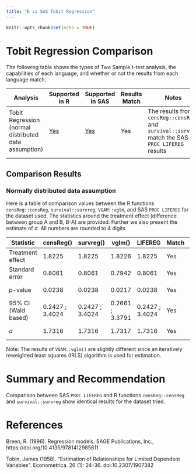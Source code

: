 ```yaml
---
title: "R vs SAS Tobit Regression"
---
```


```r
knitr::opts_chunk$set(echo = TRUE)
```

# Tobit Regression Comparison

The following table shows the types of Two Sample t-test analysis, the capabilities of each language, and whether or not the results from each language match.

| Analysis | Supported in R | Supported in SAS | Results Match | Notes |
|----------|----------------|------------------|---------------|-------|
| Tobit Regression (normal distributed data assumption) | [Yes](../R/tobit%20regression.html) | [Yes](../SAS/tobit%20regression%20SAS.html) | Yes | The results from `censReg::censReg` and `survival::survreg` match the SAS `PROC LIFEREG` results
                                        |

## Comparison Results

### Normally distributed data assumption

Here is a table of comparison values between the R functions `censReg::censReg`, `survival::survreg`, `VGAM::vglm`, and SAS `PROC LIFEREG` for the dataset used.
The statistics around the treatment effect (difference between group A and B, B-A) are provided. Further we also present the estimate of $\sigma$. All numbers are rounded to 4 digits

| Statistic          | censReg()  | survreg() | vglm() | LIFEREG | Match | Notes |
|--------------------|------------|-----------|--------|---------|-------|-------|
| Treatment effect   | 1.8225          | 1.8225          | 1.8226          | 1.8225          | Yes | see below
| Standard error     | 0.8061          | 0.8061          | 0.7942          | 0.8061          | Yes | see below
| p-value            | 0.0238          | 0.0238          | 0.0217          | 0.0238          | Yes | see below
| 95% CI (Wald based)| 0.2427 ; 3.4024 | 0.2427 ; 3.4024 | 0.2661 ; 3.3791 | 0.2427 ; 3.4024 | Yes | see below
| $\sigma$           | 1.7316          | 1.7316          | 1.7317          | 1.7316          | Yes | see below


Note: The results of `VGAM::vglm()` are slightly different since an iteratively reweighted least squares (IRLS) algorithm is used for estimation.


# Summary and Recommendation

Comparison between SAS `PROC LIFEREG` and R functions `censReg::censReg` and `survival::survreg` show identical results for the dataset tried. 


# References

Breen, R. (1996). Regression models. SAGE Publications, Inc., https://doi.org/10.4135/9781412985611

Tobin, James (1958). "Estimation of Relationships for Limited Dependent Variables". Econometrica. 26 (1): 24-36. doi:10.2307/1907382
